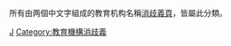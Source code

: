 所有由两個中文字組成的教育机构名稱[[Wikipedia:消歧義|消歧義頁]]，皆屬此分類。

[[Category:二字组织机构消歧义|J]]
[[Category:教育機構消歧義|Category:教育機構消歧義]]